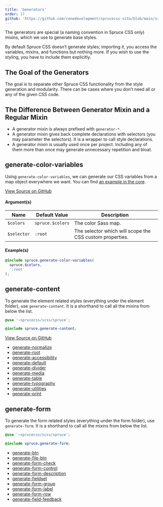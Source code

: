 ```yaml
---
title: 'Generators'
order: 17
github: 'https://github.com/conedevelopment/sprucecss-site/blob/main/src/docs/elements/generators.mdx'
---
```


<p className="lead">The generators are special (a naming convention in Spruce CSS only) mixins, which we use to generate base styles.</p>

By default Spruce CSS doesn’t generate styles; importing it, you access the variables, mixins, and functions but nothing more. If you wish to use the styling, you have to include them explicitly.

## The Goal of the Generators

The goal is to separate other Spruce CSS functionality from the style generation and modularity. There can be cases where you don’t need all or any of the given CSS code.

## The Difference Between Generator Mixin and a Regular Mixin

- A generator mixin is always prefixed with `generator-*`.
- A generator mixin gives back complete declarations with selectors (you may parameter the selectors). It is a wrapper to call style declarations.
- A generator mixin is usually used once per project. Including any of them more than once may generate unnecessary repetition and bloat.

## generate-color-variables

Using `generate-color-variables`, we can generate our CSS variables from a map object everywhere we want. You can find [an example in the core](https://github.com/conedevelopment/sprucecss/blob/main/scss/_root.scss#L7).

[View Source on GitHub](https://github.com/conedevelopment/sprucecss/blob/main/scss/mixin/_color.scss#L4)

#### Argument(s)

| Name                  | Default Value          | Description                                                |
|-----------------------|------------------------|------------------------------------------------------------|
| `$colors`             | `spruce.$colors`       | The color Sass map.                                        |
| `$selector`           | `:root`                | The selector which will scope the CSS custom properties.   |

#### Example(s)

```scss
@include spruce.generate-color-variables(
  spruce.$colors,
  ':root'
);

```

## generate-content

To generate the element related styles (everything under the element folder), use `generate-content`. It is a shorthand to call all the mixins from below the list.

```scss
@use '~sprucecss/scss/spruce';

@include spruce.generate-content;
```

[View Source on GitHub](https://github.com/conedevelopment/sprucecss/blob/main/scss/mixin/_generator.scss#L6)

- [generate-normalize](https://github.com/conedevelopment/sprucecss/blob/main/scss/plugin/_normalize.scss)
- [generate-root](https://github.com/conedevelopment/sprucecss/blob/main/scss/element/_root.scss)
- [generate-accessibility](https://github.com/conedevelopment/sprucecss/blob/main/scss/element/_accessibility.scss)
- [generate-default](https://github.com/conedevelopment/sprucecss/blob/main/scss/element/_default.scss)
- [generate-divider](https://github.com/conedevelopment/sprucecss/blob/main/scss/element/_divider.scss)
- [generate-media](https://github.com/conedevelopment/sprucecss/blob/main/scss/element/_media.scss)
- [generate-table](https://github.com/conedevelopment/sprucecss/blob/main/scss/element/_table.scss)
- [generate-typography](https://github.com/conedevelopment/sprucecss/blob/main/scss/element/_typography.scss)
- [generate-utilities](https://github.com/conedevelopment/sprucecss/blob/main/scss/element/_utilities.scss)
- [generate-print](https://github.com/conedevelopment/sprucecss/blob/main/scss/print/_index.scss)

## generate-form

To generate the form related styles (everything under the form folder), use `generate-form`. It is a shorthand to call all the mixins from below the list.

```scss
@use '~sprucecss/scss/spruce';

@include spruce.generate-form;
```
- [generate-btn](https://github.com/conedevelopment/sprucecss/blob/main/scss/form/_button.scss)
- [generate-file-btn](https://github.com/conedevelopment/sprucecss/blob/main/scss/form/_file.scss)
- [generate-form-check](https://github.com/conedevelopment/sprucecss/blob/main/scss/form/_check.scss)
- [generate-form-control](https://github.com/conedevelopment/sprucecss/blob/main/scss/form/_control.scss)
- [generate-form-description](https://github.com/conedevelopment/sprucecss/blob/main/scss/form/_description.scss)
- [generate-fieldset](https://github.com/conedevelopment/sprucecss/blob/main/scss/form/_fieldset.scss)
- [generate-form-group](https://github.com/conedevelopment/sprucecss/blob/main/scss/form/_group.scss)
- [generate-form-label](https://github.com/conedevelopment/sprucecss/blob/main/scss/form/_label.scss)
- [generate-form-row](https://github.com/conedevelopment/sprucecss/blob/main/scss/form/_row.scss)
- [generate-field-feedback](https://github.com/conedevelopment/sprucecss/blob/main/scss/form/_validation.scss)

